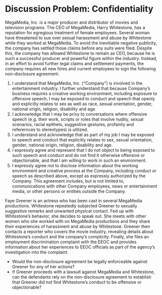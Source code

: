 # Discussion Problem: Confidentiality {.unnumbered}

MegaMedia, Inc. is a major producer and distributor of movies and television programs. The CEO of MegaMedia, Harry Whitestone, has a reputation for egregious treatment of female employees. Several woman have threatened to sue over sexual harassment and abuse by Whitestone while they worked at MegaMedia. To avoid the inevitiable negative publicity, the company has settled those claims before any suits were filed. Despite this, the company has allowed Whitestone to remain as CEO, because he is such a successful producer and powerful figure within the industry. Instead, in an effort to avoid further legal claims and settlement payments, the company requires all new hires and current employees to sign the following non-disclosure agreement: 

1. I understand that MegaMedia, Inc. ("Company") is involved in the entertainment industry. I further understand that because Company's business requires a creative working environment, including exposure to offensive speech, I may be exposed to conduct and speech that openly and explicitly relates to sex as well as race, sexual orientation, gender, national origin, religion, disability and age. 
2. I acknowledge that I may be privy to conversations where offensive speech (e.g. their work, scripts or roles that involve nudity, sexual scenarios, racial epithets, suggestive gestures, profanity and referernces to stereotypes) is utilized. 
3. I understand and acknowledge that as part of my job I may be exposed to speech and conduct that explicitly relates to sex, sexual orientation, gender, national origin, religion, disability and age. 
4. I expressly agree and represent that I do not object to being exposed to such speech and conduct and do not find it otherwise offensive or objectionable, and that I am willing to work in such an environment. 
5. I expressly agree not to disclose information about the working environment and creative process at the Company, including conduct or speech as described above, except as expressly authorized by the Company. This agreement includes, but is not limited to, communications with other Company employees, news or entertainment media, or other persons or entities outside the Company. 

Faye Greener is an actress who has been cast in several MegaMedia productions. Whitestone repeatedly subjected Greener to sexually suggestive remarks and unwanted physical contact. Fed up with Whitestone's behavior, she decides to speak out. She meets with other women who she worked with on MegaMedia productions and they share their experiences of harassment and abuse by Whitestone. Greener then contacts a reporter who covers the movie industry, revealing details about Whitestone's conduct and the company's complicity. Finally, she files an employment discrimination complaint with the EEOC and provides information about her experiences to EEOC officials as part of the agency's investigation into the complaint. 

- Would the non-disclosure agreement be legally enforceable against Greener for any of her actions? 
- If Greener proceeds with a lawsuit against MegaMedia and Whitestone, can the defendants rely on the non-disclosure agreement to establish that Greener did not find Whitestone's conduct to be offensive or objectionable? 
